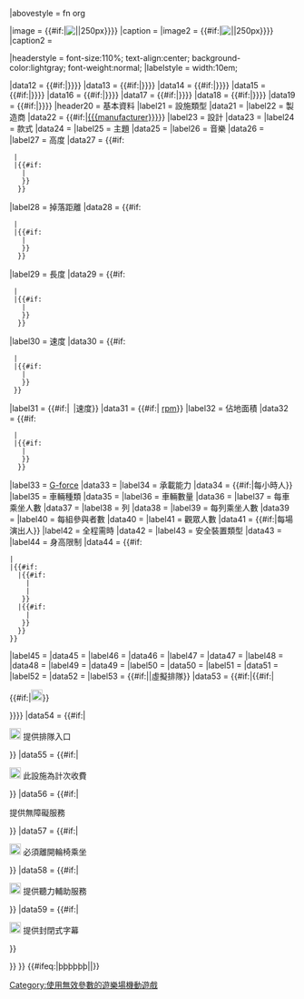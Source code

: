 {{Infobox
|bodystyle    = vcard
|above        = {{#if:{{{name|}}}|{{{name}}}|<includeonly>{{PAGENAME}}</includeonly>}}
|abovestyle   = fn org

|image        = {{#if:{{{logo|}}}|[[File:{{{logo}}}|{{px|{{#if:{{{logodimensions|}}}|{{{logodimensions}}}|{{{logo_dimensions|}}}}}|{{{logo_width|}}}|250px}}]]}}
|caption      = 
|image2       = {{#if:{{{image|}}}|[[File:{{{image}}}|{{px|{{#if:{{{imagedimensions|}}}|{{{imagedimensions}}}|{{{image_dimensions|}}}}}|{{{image_width|}}}|250px}}]]}}
|caption2     = {{{caption|}}}

|headerstyle  = font-size:110%; text-align:center; background-color:lightgray; font-weight:normal;
|labelstyle   = width:10em;

|data12   = {{#if:{{{location|}}}|{{Infobox attraction/section|location={{{location|}}}|section={{{section|}}}|coordinates={{{coordinates|}}}|status={{{status|}}}|cost={{{cost|}}}|soft_opened={{{soft_opened|}}}|opened={{{opened|}}}|closed={{{closed|}}}|previousattraction={{{previousattraction|}}}|replacement={{{replacement|}}}|state={{#ifeq: {{{small|}}} | yes | collapsed}}}}}}
|data13   = {{#if:{{{location2|}}}|{{Infobox attraction/section|location={{{location2|}}}|section={{{section2|}}}|coordinates={{{coordinates2|}}}|status={{{status2|}}}|cost={{{cost2|}}}|soft_opened={{{soft_opened2|}}}|opened={{{opened2|}}}|closed={{{closed2|}}}|previousattraction={{{previousattraction2|}}}|replacement={{{replacement2|}}}|state={{#ifeq: {{{small|}}} | yes | collapsed}}}}}}
|data14   = {{#if:{{{location3|}}}|{{Infobox attraction/section|location={{{location3|}}}|section={{{section3|}}}|coordinates={{{coordinates3|}}}|status={{{status3|}}}|cost={{{cost3|}}}|soft_opened={{{soft_opened3|}}}|opened={{{opened3|}}}|closed={{{closed3|}}}|previousattraction={{{previousattraction3|}}}|replacement={{{replacement3|}}}|state={{#ifeq: {{{small|}}} | yes | collapsed}}}}}}
|data15   = {{#if:{{{location4|}}}|{{Infobox attraction/section|location={{{location4|}}}|section={{{section4|}}}|coordinates={{{coordinates4|}}}|status={{{status4|}}}|cost={{{cost4|}}}|soft_opened={{{soft_opened4|}}}|opened={{{opened4|}}}|closed={{{closed4|}}}|previousattraction={{{previousattraction4|}}}|replacement={{{replacement4|}}}|state={{#ifeq: {{{small|}}} | yes | collapsed}}}}}}
|data16   = {{#if:{{{location5|}}}|{{Infobox attraction/section|location={{{location5|}}}|section={{{section5|}}}|coordinates={{{coordinates5|}}}|status={{{status5|}}}|cost={{{cost5|}}}|soft_opened={{{soft_opened5|}}}|opened={{{opened5|}}}|closed={{{closed5|}}}|previousattraction={{{previousattraction5|}}}|replacement={{{replacement5|}}}|state={{#ifeq: {{{small|}}} | yes | collapsed}}}}}}
|data17   = {{#if:{{{location6|}}}|{{Infobox attraction/section|location={{{location6|}}}|section={{{section6|}}}|coordinates={{{coordinates6|}}}|status={{{status6|}}}|cost={{{cost6|}}}|soft_opened={{{soft_opened6|}}}|opened={{{opened6|}}}|closed={{{closed6|}}}|previousattraction={{{previousattraction6|}}}|replacement={{{replacement6|}}}|state={{#ifeq: {{{small|}}} | yes | collapsed}}}}}}
|data18   = {{#if:{{{location7|}}}|{{Infobox attraction/section|location={{{location7|}}}|section={{{section7|}}}|coordinates={{{coordinates7|}}}|status={{{status7|}}}|cost={{{cost7|}}}|soft_opened={{{soft_opened7|}}}|opened={{{opened7|}}}|closed={{{closed7|}}}|previousattraction={{{previousattraction7|}}}|replacement={{{replacement7|}}}|state={{#ifeq: {{{small|}}} | yes | collapsed}}}}}}
|data19   = {{#if:{{{location8|}}}|{{Infobox attraction/section|location={{{location8|}}}|section={{{section8|}}}|coordinates={{{coordinates8|}}}|status={{{status8|}}}|cost={{{cost8|}}}|soft_opened={{{soft_opened8|}}}|opened={{{opened8|}}}|closed={{{closed8|}}}|previousattraction={{{previousattraction8|}}}|replacement={{{replacement8|}}}|state={{#ifeq: {{{small|}}} | yes | collapsed}}}}}}
|header20 = <includeonly>基本資料</includeonly>
|label21  = 設施類型
|data21   = {{{type|}}}
|label22  = 製造商
|data22   = {{#if:{{{manufacturer|}}}|[[{{{manufacturer}}}]]}}
|label23  = 設計
|data23   = {{{designer|}}}
|label24  = 款式
|data24   = {{{model|}}}
|label25  = 主題
|data25   = {{{theme|}}}
|label26  = 音樂
|data26   = {{{music|}}}
|label27  = 高度
|data27   = {{#if:{{{height_m|}}}
  |{{convert|{{{height_m}}}|m|ft|abbr=on}}
  |{{#if:{{{height_ft|}}}
    |{{convert|{{{height_ft}}}|ft|m|abbr=on}}
    }}
   }}
|label28  = 掉落距離
|data28   = {{#if:{{{drop_m|}}}
  |{{convert|{{{drop_m}}}|m|ft|abbr=on}}
  |{{#if:{{{drop_ft|}}}
    |{{convert|{{{drop_ft}}}|ft|m|abbr=on}}
    }}
   }}
|label29  = 長度
|data29   = {{#if:{{{length_m|}}}
  |{{convert|{{{length_m}}}|m|ft|abbr=on}}
  |{{#if:{{{length_ft|}}}
    |{{convert|{{{length_ft}}}|ft|m|abbr=on}}
    }}
   }}
|label30  = 速度
|data30   = {{#if:{{{speed_km/h|}}}
  |{{convert|{{{speed_km/h|}}}|km/h|abbr=on}}
  |{{#if:{{{speed_mph|}}}
    |{{convert|{{{speed_mph}}}|mph|abbr=on}}
    }}
  }}
|label31  = {{#if:{{{speed_mph|}}}{{{speed_km/h|}}}|&ensp;|速度}}
|data31   = {{#if:{{{speed_rpm|}}}|{{{speed_rpm|}}} [[每分鐘轉速|rpm]]}}
|label32  = 佔地面積
|data32   = {{#if:{{{sitearea_sqm|}}}
  |{{convert|{{{sitearea_sqm}}}|m2|sqft|abbr=on}}
  |{{#if:{{{sitearea_sqft|}}}
    |{{convert|{{{sitearea_sqft}}}|sqft|m2|abbr=on}}
    }}
   }}
|label33  = [[G-force]]
|data33   = {{{gforce|}}}
|label34  = 承載能力
|data34   = {{#if:{{{capacity|}}}|每小時{{{capacity}}}人}}
|label35  = 車輛種類
|data35   = {{{vehicle_type|}}}
|label36  = 車輛數量
|data36   = {{{vehicles|}}}
|label37  = 每車乘坐人數
|data37   = {{{riders_per_vehicle|}}}
|label38  = 列
|data38   = {{{rows|}}}
|label39  = 每列乘坐人數
|data39   = {{{riders_per_row|}}}
|label40  = 每組參與者數
|data40   = {{{participants_per_group|}}}
|label41  = 觀眾人數
|data41   = {{#if:{{{audience_capacity|}}}|每場演出{{{audience_capacity}}}人}}
|label42  = 全程需時
|data42   = {{{duration|}}}
|label43  = 安全裝置類型
|data43   = {{{restraint|}}}
|label44  = 身高限制
|data44   = {{#if:{{{restriction_cm|}}}
 |{{convert|{{{restriction_cm}}}|cm|ftin|0|abbr=on}}
 |{{#if:{{{restriction_ft|}}}
   |{{#if:{{{restriction_in|}}}
     |{{convert|{{{restriction_ft}}}|ft|{{{restriction_in}}}|in|cm|0|abbr=on}}
     |{{convert|{{{restriction_ft}}}|ft|cm|0|abbr=on}}
    }}
   |{{#if:{{{restriction_in|}}}
     |{{convert|{{{restriction_in}}}|in|cm|0|abbr=on}}
    }}
   }}
 }}
|label45  = {{{custom_label_1|}}}
|data45   = {{{custom_value_1|}}}
|label46  = {{{custom_label_2|}}}
|data46   = {{{custom_value_2|}}}
|label47  = {{{custom_label_3|}}}
|data47   = {{{custom_value_3|}}}
|label48  = {{{custom_label_4|}}}
|data48   = {{{custom_value_4|}}}
|label49  = {{{custom_label_5|}}}
|data49   = {{{custom_value_5|}}}
|label50  = {{{custom_label_6|}}}
|data50   = {{{custom_value_6|}}}
|label51  = {{{custom_label_7|}}}
|data51   = {{{custom_value_7|}}}
|label52  = {{{custom_label_8|}}}
|data52   = {{{custom_value_8|}}}
|label53  = {{#if:{{{virtual_queue_image|}}}||虛擬排隊}}
|data53   = {{#if:{{{virtual_queue_name|}}}|{{#if:{{{virtual_queue_status|}}}|<div style="text-align:left">{{#if:{{{virtual_queue_image|}}}|[[File:{{{virtual_queue_image}}}|x20px|link=|alt=]]}} {{{virtual_queue_status|}}}{{{virtual_queue_name|}}}</div>}}}}
|data54   = {{#if:{{{single_rider|}}}|<div style="text-align:left">[[File:Single rider line availability icon.svg|x20px|link=|alt=]] 提供{{link-en|單人騎士|Single rider}}排隊入口</div>}}
|data55   = {{#if:{{{pay_per_use|}}}|<div style="text-align:left">[[File:Pay-Per-Use Sign.png|x20px]] 此設施為計次收費</div>}}
|data56   = {{#if:{{{accessible|}}}|<div style="text-align:left">{{access icon|x20px}} 提供無障礙服務</div>}}
|data57   = {{#if:{{{transfer_accessible|}}}|<div style="text-align:left">[[File:Attraction transfer icon.svg|x20px|link=|alt=]] 必須離開輪椅乘坐</div>}}
|data58   = {{#if:{{{assistive_listening|}}}|<div style="text-align:left">[[File:Assistive listening icon.svg|x20px]] 提供聽力輔助服務</div>}}
|data59   = {{#if:{{{cc|}}}|<div style="text-align:left">[[File:Closed captioning symbol.svg|x20px|link=|alt=]] 提供封閉式字幕</div>}}

}}{{ns0|
{{#ifeq: {{{auto-cat}}} | no |  | }} 
}}<!-- end ns0 -->{{#ifeq:{{{height|þ}}}{{{drop|þ}}}{{{length|þ}}}{{{speed|þ}}}{{{sitearea|þ}}}{{{restriction|þ}}}|þþþþþþ||[[Category:使用無效參數的遊樂場機動遊戲]]}}<noinclude>
{{documentation}}
</noinclude>